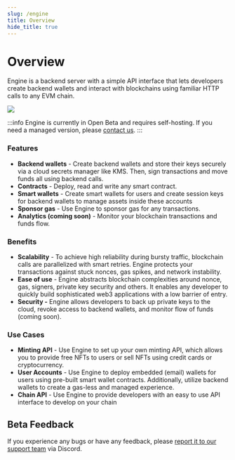 ```yaml
---
slug: /engine
title: Overview
hide_title: true
---
```


# Overview

Engine is a backend server with a simple API interface that lets developers create backend wallets and interact with blockchains using familiar HTTP calls to any EVM chain.

![](./assets/engine-docs-diagram-updated.svg)

:::info
Engine is currently in Open Beta and requires self-hosting. If you need a managed version, please [contact us](https://thirdweb.com/contact-us).
:::

### Features

- **Backend wallets** - Create backend wallets and store their keys securely via a cloud secrets manager like KMS. Then, sign transactions and move funds all using backend calls.
- **Contracts** - Deploy, read and write any smart contract.
- **Smart wallets** - Create smart wallets for users and create session keys for backend wallets to manage assets inside these accounts
- **Sponsor gas** - Use Engine to sponsor gas for any transactions.
- **Analytics (coming soon)** - Monitor your blockchain transactions and funds flow.

### Benefits

- **Scalability** - To achieve high reliability during bursty traffic, blockchain calls are parallelized with smart retries. Engine protects your transactions against stuck nonces, gas spikes, and network instability.
- **Ease of use** - Engine abstracts blockchain complexities around nonce, gas, signers, private key security and others. It enables any developer to quickly build sophisticated web3 applications with a low barrier of entry.
- **Security -** Engine allows developers to back up private keys to the cloud, revoke access to backend wallets, and monitor flow of funds (coming soon).

### Use Cases

- **Minting API** - Use Engine to set up your own minting API, which allows you to provide free NFTs to users or sell NFTs using credit cards or cryptocurrency.
- **User Accounts** - Use Engine to deploy embedded (email) wallets for users using pre-built smart wallet contracts. Additionally, utilize backend wallets to create a gas-less and managed experience.
- **Chain API** - Use Engine to provide developers with an easy to use API interface to develop on your chain

## Beta Feedback

If you experience any bugs or have any feedback, please [report it to our support team](https://discord.gg/thirdweb) via Discord.
